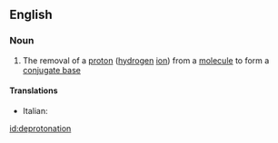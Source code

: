 ==English==

===Noun===
{{wikipedia}}
{{en-noun}}

#{{chemistry}} The removal of a [[proton]] ([[hydrogen]] [[ion]]) from a [[molecule]] to form a [[conjugate base]]

====Translations====
{{trans-top|removal of a proton}}
* Italian: {{t-|it|deprotonazione|f}}
{{trans-mid}}

{{trans-bottom}}

[[id:deprotonation]]